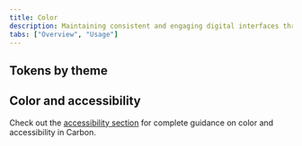 ```yaml
---
title: Color
description: Maintaining consistent and engaging digital interfaces throughout IBM, whether applications or experiences, demands extended guidance around color usage.
tabs: ["Overview", "Usage"]
---
```



## Tokens by theme

<ColorTokenTable />

## Color and accessibility

Check out the [accessibility section](/guidelines/accessibility/color) for
complete guidance on color and accessibility in Carbon.
